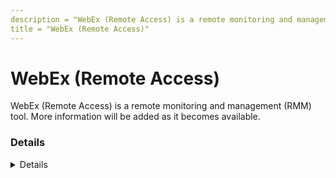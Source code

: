 ```yaml
---
description = "WebEx (Remote Access) is a remote monitoring and management (RMM) tool. More information will be added as it becomes available."
title = "WebEx (Remote Access)"
---
```




# WebEx (Remote Access)

WebEx (Remote Access) is a remote monitoring and management (RMM) tool. More information will be added as it becomes available.

### Details
<Details author={""}
         category={""}
         created={""}
         website={""}
         lastModified={"2/14/2024"}
         privileges={""}
         free={ false }
         verification={ false }
/>






### Forensic Artifacts









### References
- [https://help.webex.com/en-us/article/nyc3q0b/Set-Up-a-Computer-for-Remote-Access](https://help.webex.com/en-us/article/nyc3q0b/Set-Up-a-Computer-for-Remote-Access)

